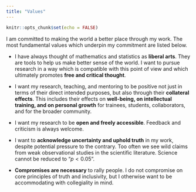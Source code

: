 ```yaml
---
title: "Values"
---
```


```r
knitr::opts_chunk$set(echo = FALSE)
```
 
I am committed to making the world a better place through my work. The most fundamental values which underpin my commitment are listed below.

-   I have always thought of mathematics and statistics as **liberal arts**. They are tools to help us make better sense of the world. I want to pursue research in a way which is compatible with this point of view and which ultimately promotes **free and critical thought**.

-   I want my research, teaching, and mentoring to be positive not just in terms of their direct intended purposes, but also through their **collateral effects**. This includes their effects on **well-being, on intellectual training, and on personal growth** for trainees, students, collaborators, and for the broader community.

-   I want my research to be **open and freely accessible**. Feedback and criticism is always welcome.

-   I want to **acknowledge uncertainty and uphold truth** in my work, despite potential pressure to the contrary. Too often we see wild claims from weak observational studies in the scientific literature. Science cannot be reduced to "$p < 0.05$".

-   **Compromises are necessary** to rally people. I do not compromise on core principles of truth and inclusivity, but I otherwise want to be accommodating with collegiality in mind.

